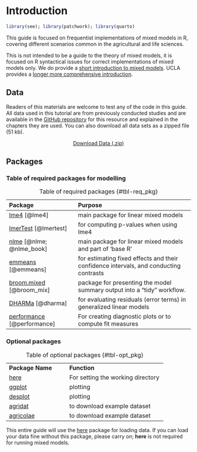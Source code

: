 # Introduction

```r
library(see); library(patchwork); library(quarto)
```


This guide is focused on frequentist implementations of mixed models in R, covering different scenarios common in the agricultural and life sciences.

This is not intended to be a guide to the theory of mixed models, it is focused on R syntactical issues for correct implementations of mixed models only. We do provide a [short introduction to mixed models](background.qmd). UCLA provides a [longer more comprehensive introduction](https://stats.oarc.ucla.edu/other/mult-pkg/introduction-to-linear-mixed-models/){.external target="_blank"}. 

## Data

Readers of this materials are welcome to test any of the code in this guide. All data used in this tutorial are from previously conducted studies and are available in the [GitHub repository](https://github.com/IdahoAgStats/mixed-models-in-R/tree/main/data){.external target="_blank"} for this resource and explained in the chapters they are used. You can also download all data sets as a zipped file (51 kb). 


<center>
<a href="https://github.com/IdahoAgStats/mixed-models-in-R/raw/refs/heads/main/data/LMM_data.zip" class="download-button" download="LMM_data.zip">Download Data (.zip)
</a>
</center>


## Packages

### Table of required packages for modelling

| Package            |   Purpose                               |
|:-----------------------------|:-------------------------------------------------|
| [lme4](https://CRAN.R-project.org/package=lme4){.external target="_blank"}  [@lme4]      | main package for linear mixed models                                              |
| [lmerTest](https://cran.r-project.org/web/packages/lmerTest/index.html){.external target="_blank"} [@lmertest]  | for computing p-values when using lme4                                            |
| [nlme](https://CRAN.R-project.org/package=nlme{.external target="_blank"}) [@nlme; @nlme_book]       | main package for linear mixed models and part of 'base R'                                             |
| [emmeans](https://rvlenth.github.io/emmeans/){.external target="_blank"} [@emmeans]    | for estimating fixed effects and their confidence intervals, and conducting contrasts |
| [broom.mixed](https://CRAN.R-project.org/package=broom.mixed) [@broom_mix]  | package for presenting the model summary output into a "tidy" workflow.             |
| [DHARMa](https://CRAN.R-project.org/package=DHARMa){.external target="_blank"} [@dharma]     | for evaluating residuals (error terms) in generalized linear models               |
| [performance](https://easystats.github.io/performance/){.external target="_blank"} [@performance]  | For creating diagnostic plots or to compute fit measures                          |

: Table of required packages {#tbl-req_pkg}

### Optional packages

|                  |                             |
|:-----------------|:----------------------------|
| **Package Name** | **Function**                |
| [here](https://here.r-lib.org/){.external target="_blank"}             | For setting the working directory  |
| [ggplot](https://ggplot2.tidyverse.org/){.external target="_blank"}           | plotting                    |
| [desplot](https://kwstat.github.io/desplot/){.external target="_blank"}          | plotting                    |
| [agridat](https://kwstat.github.io/agridat/){.external target="_blank"}         | to download example dataset |
| [agricolae](https://CRAN.R-project.org/package=agricolae){.external target="_blank"}      | to download example dataset |

: Table of optional packages {#tbl-opt_pkg}

This entire guide will use the [here](https://here.r-lib.org/){.external target="_blank"} package for loading data. If you can load your data fine without this package, please carry on; **here** is not required for running mixed models.



